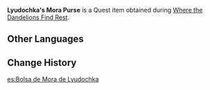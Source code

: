 {{Item Infobox
|id           = 101673
|image        = Item Bag of Mora.png
|type         = Quest Items
|description  = The Mora purse that Lyudochka left behind. It contains a decent sum of Mora, but even Paimon doesn't want to use it.
|source1      = [[Where the Dandelions Find Rest]]
}}
'''Lyudochka's Mora Purse''' is a Quest item obtained during [[Where the Dandelions Find Rest]].

==Other Languages==
{{Other Languages
|default_hidden = 1
|en      = Lyudochka's Mora Purse
|zhs     = 柳达希卡的摩拉袋
|zhs_rm  = Liǔdáxīkǎ de Mólā Dài
|zht     = 柳達希卡的摩拉袋
|zht_rm  = Liǔdáxīkǎ de Mólā Dài
|ja      = リュドヒカのモラ袋
|ja_rm   = Ryudohika no Mora Bukuro
|ko      = 류다치카의 모라 주머니
|ko_rm   = Ryudachika-ui Mora Jumeoni
|es      = Bolsa de Mora de Lyudochka
|fr      = Bourse de moras de Lyudochka
|ru      = Людочкин кошелёк с морой
|th      = ถุงใส่ Mora ของ Lyudochka
|th_rm   = 
|vi      = Túi Mora Của Lyudochka
|de      = Lyudochkas Morabörse
|id      = Kantong Mora dari Lyudochka
|pt      = Saco de Mora de Lyudochka
|tr      = Lyudochka'nın Mora Kesesi
|it      = Sacchetto di Mora di Lyudochka
}}

==Change History==
{{Change History|2.4}}

[[es:Bolsa de Mora de Lyudochka]]